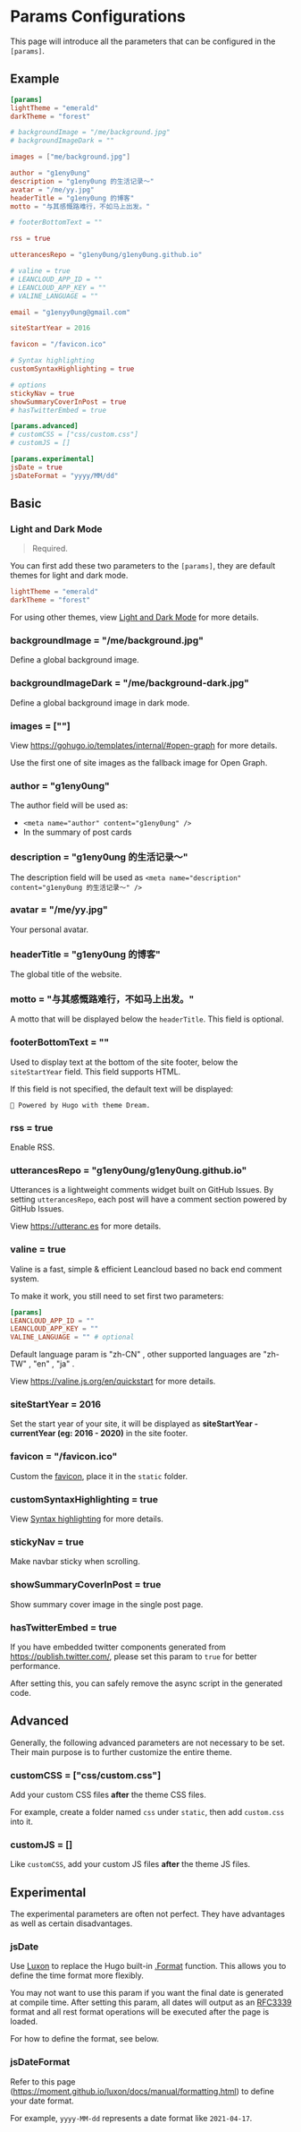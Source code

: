 
# Params Configurations

This page will introduce all the parameters that can be configured in the `[params]`.

## Example

```toml
[params]
lightTheme = "emerald"
darkTheme = "forest"

# backgroundImage = "/me/background.jpg"
# backgroundImageDark = ""

images = ["me/background.jpg"]

author = "g1eny0ung"
description = "g1eny0ung 的生活记录～"
avatar = "/me/yy.jpg"
headerTitle = "g1eny0ung 的博客"
motto = "与其感慨路难行，不如马上出发。"

# footerBottomText = ""

rss = true

utterancesRepo = "g1eny0ung/g1eny0ung.github.io"

# valine = true
# LEANCLOUD_APP_ID = ""
# LEANCLOUD_APP_KEY = ""
# VALINE_LANGUAGE = ""

email = "g1enyy0ung@gmail.com"

siteStartYear = 2016

favicon = "/favicon.ico"

# Syntax highlighting
customSyntaxHighlighting = true

# options
stickyNav = true
showSummaryCoverInPost = true
# hasTwitterEmbed = true

[params.advanced]
# customCSS = ["css/custom.css"]
# customJS = []

[params.experimental]
jsDate = true
jsDateFormat = "yyyy/MM/dd"
```

## Basic

### Light and Dark Mode

> Required.

You can first add these two parameters to the `[params]`, they are default themes for light and dark mode.

```toml
lightTheme = "emerald"
darkTheme = "forest"
```

For using other themes, view [Light and Dark Mode](light-and-dark-mode.md) for more details.

### backgroundImage = "/me/background.jpg"

Define a global background image.

### backgroundImageDark = "/me/background-dark.jpg"

Define a global background image in dark mode.

### images = [""]

View https://gohugo.io/templates/internal/#open-graph for more details.

Use the first one of site images as the fallback image for Open Graph.

### author = "g1eny0ung"

The author field will be used as:

- `<meta name="author" content="g1eny0ung" />`
- In the summary of post cards

### description = "g1eny0ung 的生活记录～"

The description field will be used as `<meta name="description" content="g1eny0ung 的生活记录～" />`

### avatar = "/me/yy.jpg"

Your personal avatar.

### headerTitle = "g1eny0ung 的博客"

The global title of the website.

### motto = "与其感慨路难行，不如马上出发。"

A motto that will be displayed below the `headerTitle`. This field is optional.

### footerBottomText = ""

Used to display text at the bottom of the site footer, below the `siteStartYear` field. This field supports HTML.

If this field is not specified, the default text will be displayed:

`🌱 Powered by Hugo with theme Dream.`

### rss = true

Enable RSS.

### utterancesRepo = "g1eny0ung/g1eny0ung.github.io"

Utterances is a lightweight comments widget built on GitHub Issues. By setting `utterancesRepo`, each post will have a comment section powered by GitHub Issues.

View https://utteranc.es for more details.

### valine = true

Valine is a fast, simple & efficient Leancloud based no back end comment system.

To make it work, you still need to set first two parameters:

```toml
[params]
LEANCLOUD_APP_ID = ""
LEANCLOUD_APP_KEY = ""
VALINE_LANGUAGE = "" # optional
```

Default language param is "zh-CN" , other supported languages are "zh-TW" , "en" , "ja" .

View https://valine.js.org/en/quickstart for more details.

### siteStartYear = 2016

Set the start year of your site, it will be displayed as **siteStartYear - currentYear (eg: 2016 - 2020)** in the
site footer.

### favicon = "/favicon.ico"

Custom the [favicon](https://en.wikipedia.org/wiki/Favicon), place it in the `static` folder.

### customSyntaxHighlighting = true

View [Syntax highlighting](syntax-highlighting.md) for more details.

### stickyNav = true

Make navbar sticky when scrolling.

### showSummaryCoverInPost = true

Show summary cover image in the single post page.

### hasTwitterEmbed = true

If you have embedded twitter components generated from https://publish.twitter.com/, please set this param to `true` for better performance.

After setting this, you can safely remove the async script in the generated code.

## Advanced

<Callout type="info">
  Generally, the following advanced parameters are not necessary to be set. Their main purpose is to further customize
  the entire theme.
</Callout>

### customCSS = ["css/custom.css"]

Add your custom CSS files **after** the theme CSS files.

For example, create a folder named `css` under `static`, then add `custom.css` into it.

### customJS = []

Like `customCSS`, add your custom JS files **after** the theme JS files.

## Experimental

<Callout type="info">
  The experimental parameters are often not perfect. They have advantages as well as certain disadvantages.
</Callout>

### jsDate

Use [Luxon](https://moment.github.io/luxon/index.html) to replace the Hugo built-in [.Format](https://gohugo.io/functions/format/) function. This allows you to define the time format more flexibly.

You may not want to use this param if you want the final date is generated at compile time. After setting this param, all dates will output as an [RFC3339](https://en.wikipedia.org/wiki/ISO_8601) format and all rest format operations will be executed after the page is loaded.

For how to define the format, see below.

### jsDateFormat

Refer to this page (https://moment.github.io/luxon/docs/manual/formatting.html) to define your date format.

For example, `yyyy-MM-dd` represents a date format like `2021-04-17`.
